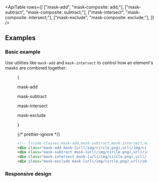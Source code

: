 

<ApiTable
  rows={[
    ["mask-add", "mask-composite: add;"],
    ["mask-subtract", "mask-composite: subtract;"],
    ["mask-intersect", "mask-composite: intersect;"],
    ["mask-exclude", "mask-composite: exclude;"],
  ]}
/>

## Examples

### Basic example

Use utilities like `mask-add` and `mask-intersect` to control how an element's masks are combined together:

<Figure>

<Example>
  {
    <div className="grid grid-cols-2 items-center justify-center justify-items-center gap-y-8 py-4 text-center font-mono text-xs font-medium text-gray-500 max-sm:grid-cols-1 dark:text-gray-400">
      <div className="relative grid justify-center">
        <p className="mb-3">mask-add</p>
        <div className="relative mx-auto w-48">
          <div className="absolute top-1/2 right-[calc(2.8%)] box-content size-[6.33rem] -translate-y-1/2 rounded-full border-2 border-dashed border-black/10 dark:border-white/20" />
          <div className="absolute top-1/2 left-[calc(2.8%)] box-content size-[6.33rem] -translate-y-1/2 rounded-full border-2 border-dashed border-black/10 dark:border-white/20" />
          <div className="h-24 bg-[url(https://images.unsplash.com/photo-1554629947-334ff61d85dc?ixid=MnwxMjA3fDB8MHxwaG90by1wYWdlfHx8fGVufDB8fHx8&ixlib=rb-1.2.1&auto=format&fit=crop&w=1000&h=1000&q=80)] mask-[radial-gradient(ellipse_25%_50%_at_30%_50%,_white_100%,transparent_100%),_radial-gradient(ellipse_25%_50%_at_70%_50%,_white_100%,transparent_100%)] bg-cover bg-center mask-add"></div>
        </div>
      </div>
      <div className="relative grid justify-center">
        <p className="mb-3 text-center">mask-subtract</p>
        <div className="relative mx-auto w-48">
          <div className="absolute top-1/2 right-[calc(2.8%)] box-content size-[6.33rem] -translate-y-1/2 rounded-full border-2 border-dashed border-black/10 dark:border-white/20" />
          <div className="absolute top-1/2 left-[calc(2.8%)] box-content size-[6.33rem] -translate-y-1/2 rounded-full border-2 border-dashed border-black/10 dark:border-white/20" />
          <div className="h-24 bg-[url(https://images.unsplash.com/photo-1554629947-334ff61d85dc?ixid=MnwxMjA3fDB8MHxwaG90by1wYWdlfHx8fGVufDB8fHx8&ixlib=rb-1.2.1&auto=format&fit=crop&w=1000&h=1000&q=80)] mask-[radial-gradient(ellipse_25%_50%_at_30%_50%,_white_100%,transparent_100%),_radial-gradient(ellipse_25%_50%_at_70%_50%,_white_100%,transparent_100%)] bg-cover bg-center mask-subtract"></div>
        </div>
      </div>
      <div className="relative grid justify-center">
        <p className="mb-3 text-center">mask-intersect</p>
        <div className="relative mx-auto w-48">
          <div className="absolute top-1/2 right-[calc(2.8%)] box-content size-[6.33rem] -translate-y-1/2 rounded-full border-2 border-dashed border-black/10 dark:border-white/20" />
          <div className="absolute top-1/2 left-[calc(2.8%)] box-content size-[6.33rem] -translate-y-1/2 rounded-full border-2 border-dashed border-black/10 dark:border-white/20" />
          <div className="h-24 bg-[url(https://images.unsplash.com/photo-1554629947-334ff61d85dc?ixid=MnwxMjA3fDB8MHxwaG90by1wYWdlfHx8fGVufDB8fHx8&ixlib=rb-1.2.1&auto=format&fit=crop&w=1000&h=1000&q=80)] mask-[radial-gradient(ellipse_25%_50%_at_30%_50%,_white_100%,transparent_100%),_radial-gradient(ellipse_25%_50%_at_70%_50%,_white_100%,transparent_100%)] bg-cover bg-center mask-intersect"></div>
        </div>
      </div>
      <div className="relative grid justify-center">
        <p className="mb-3 text-center">mask-exclude</p>
        <div className="relative mx-auto w-48">
          <div className="absolute top-1/2 right-[calc(2.8%)] box-content size-[6.33rem] -translate-y-1/2 rounded-full border-2 border-dashed border-black/10 dark:border-white/20" />
          <div className="absolute top-1/2 right-[calc(2.8%)] box-content size-[6.33rem] -translate-y-1/2 rounded-full border-2 border-dashed border-black/10 dark:border-white/20" />
          <div className="h-24 bg-[url(https://images.unsplash.com/photo-1554629947-334ff61d85dc?ixid=MnwxMjA3fDB8MHxwaG90by1wYWdlfHx8fGVufDB8fHx8&ixlib=rb-1.2.1&auto=format&fit=crop&w=1000&h=1000&q=80)] mask-[radial-gradient(ellipse_25%_50%_at_30%_50%,_white_100%,transparent_100%),_radial-gradient(ellipse_25%_50%_at_70%_50%,_white_100%,transparent_100%)] bg-cover bg-center mask-exclude"></div>
        </div>
      </div>
    </div>
  }
</Example>

{/* prettier-ignore */}
```html
<!-- [!code classes:mask-add,mask-subtract,mask-intersect,mask-exclude] -->
<div class="mask-add mask-[url(/img/circle.png),url(/img/circle.png)] mask-[position:30%_50%,70%_50%] bg-[url(/img/mountains.jpg)]"></div>
<div class="mask-subtract mask-[url(/img/circle.png),url(/img/circle.png)] mask-[position:30%_50%,70%_50%] bg-[url(/img/mountains.jpg)]"></div>
<div class="mask-intersect mask-[url(/img/circle.png),url(/img/circle.png)] mask-[position:30%_50%,70%_50%] bg-[url(/img/mountains.jpg)]"></div>
<div class="mask-exclude mask-[url(/img/circle.png),url(/img/circle.png)] mask-[position:30%_50%,70%_50%] bg-[url(/img/mountains.jpg)]"></div>
```

</Figure>

### Responsive design

<ResponsiveDesign property="mask-composite" defaultClass="mask-add" featuredClass="mask-subtract" />

